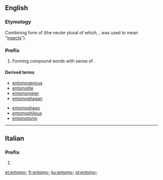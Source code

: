 ==English==

===Etymology===
Combining form of {{etyl|grc|en}} {{term|ἔντομος||dissected|lang=grc}} (the neuter plural of which, {{term|ἔντομα|lang=grc}}, was used to mean "[[insects]]").

===Prefix===
{{en-prefix}}

# Forming compound words with sense of {{term|insect}}.

====Derived terms====
{{top2}}
* [[entomogenous]]
* [[entomolite]]
* [[entomometer]]
* [[entomophagan]]
{{mid2}}
* [[entomophagy]]
* [[entomophilous]]
* [[entomotomy]]
{{bottom}}

----

==Italian==

===Prefix===
{{head|it|prefix}}

# {{l|en|entomo-}}

[[et:entomo-]]
[[fr:entomo-]]
[[ku:entomo-]]
[[pl:entomo-]]